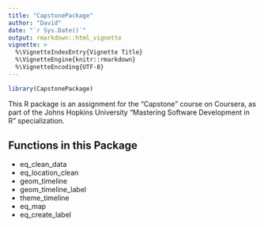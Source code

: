 ---
title: "CapstonePackage"
author: "David"
date: "`r Sys.Date()`"
output: rmarkdown::html_vignette
vignette: >
  %\VignetteIndexEntry{Vignette Title}
  %\VignetteEngine{knitr::rmarkdown}
  %\VignetteEncoding{UTF-8}
---

```{r, fig.show='hold'}
library(CapstonePackage)
```

This R package is an assignment for the "Capstone" course on Coursera, as part of the Johns Hopkins University "Mastering Software Development in R" specialization.


## Functions in this Package

* eq_clean_data
* eq_location_clean
* geom_timeline
* geom_timeline_label
* theme_timeline
* eq_map
* eq_create_label
